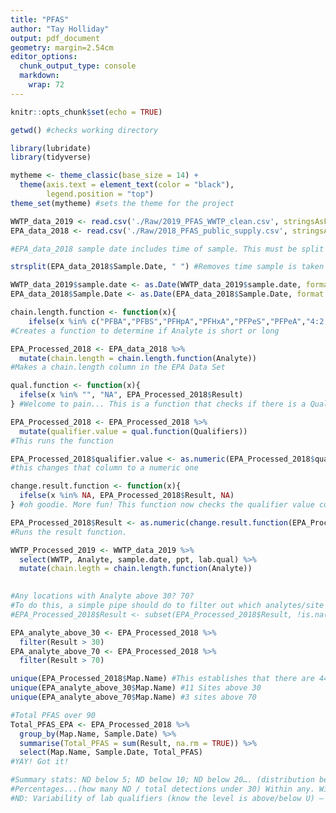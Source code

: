 ```yaml
---
title: "PFAS"
author: "Tay Holliday"
output: pdf_document
geometry: margin=2.54cm
editor_options: 
  chunk_output_type: console
  markdown: 
    wrap: 72
---
```


```r
knitr::opts_chunk$set(echo = TRUE)

getwd() #checks working directory

library(lubridate)
library(tidyverse)

mytheme <- theme_classic(base_size = 14) +
  theme(axis.text = element_text(color = "black"), 
        legend.position = "top")
theme_set(mytheme) #sets the theme for the project
```

```r
WWTP_data_2019 <- read.csv('./Raw/2019_PFAS_WWTP_clean.csv', stringsAsFactors = TRUE) #imports WWTP data
EPA_data_2018 <- read.csv('./Raw/2018_PFAS_public_supply.csv', stringsAsFactors = TRUE) #imports EPA Source Data

#EPA_data_2018 sample date includes time of sample. This must be split first in order to change the sample.date column into a Date

strsplit(EPA_data_2018$Sample.Date, " ") #Removes time sample is taken (Not entirely sure if this is needed/if it even works)

WWTP_data_2019$sample.date <- as.Date(WWTP_data_2019$sample.date, format = "%m/%d/%Y")
EPA_data_2018$Sample.Date <- as.Date(EPA_data_2018$Sample.Date, format = "%m/%d/%Y")
```

```r
chain.length.function <- function(x){
    ifelse(x %in% c("PFBA","PFBS","PFHpA","PFHxA","PFPeS","PFPeA","4:2 FTS"), "short", "long")}
#Creates a function to determine if Analyte is short or long

EPA_Processed_2018 <- EPA_data_2018 %>%
  mutate(chain.length = chain.length.function(Analyte)) 
#Makes a chain.length column in the EPA Data Set

qual.function <- function(x){
  ifelse(x %in% "", "NA", EPA_Processed_2018$Result)
} #Welcome to pain... This is a function that checks if there is a Qualifier. If there is, then takes the result value and puts it in the new column.

EPA_Processed_2018 <- EPA_Processed_2018 %>%
  mutate(qualifier.value = qual.function(Qualifiers))
#This runs the function

EPA_Processed_2018$qualifier.value <- as.numeric(EPA_Processed_2018$qualifier.value)
#this changes that column to a numeric one

change.result.function <- function(x){
  ifelse(x %in% NA, EPA_Processed_2018$Result, NA)
} #oh goodie. More fun! This function now checks the qualifier value column. If NA, it returns the result as normal. If there is a value, it returns NA for the result because it is considered non-detectable.

EPA_Processed_2018$Result <- as.numeric(change.result.function(EPA_Processed_2018$qualifier.value))
#Runs the result function.

WWTP_Processed_2019 <- WWTP_data_2019 %>%
  select(WWTP, Analyte, sample.date, ppt, lab.qual) %>%
  mutate(chain.legth = chain.length.function(Analyte))
  
```

```r
#Any locations with Analyte above 30? 70?
#To do this, a simple pipe should do to filter out which analytes/site are above the given value.
#EPA_Processed_2018$Result <- subset(EPA_Processed_2018$Result, !is.na()) #converts the result into a numeric value instead of a factor

EPA_analyte_above_30 <- EPA_Processed_2018 %>%
  filter(Result > 30)
EPA_analyte_above_70 <- EPA_Processed_2018 %>%
  filter(Result > 70)

unique(EPA_Processed_2018$Map.Name) #This establishes that there are 44 unique map names
unique(EPA_analyte_above_30$Map.Name) #11 Sites above 30 
unique(EPA_analyte_above_70$Map.Name) #3 sites above 70

#Total PFAS over 90
Total_PFAS_EPA <- EPA_Processed_2018 %>%
  group_by(Map.Name, Sample.Date) %>%
  summarise(Total_PFAS = sum(Result, na.rm = TRUE)) %>%
  select(Map.Name, Sample.Date, Total_PFAS)
#YAY! Got it!

```

```r
#Summary stats: ND below 5; ND below 10; ND below 20…. (distribution bell curve)
#Percentages...(how many ND / total detections under 30) Within any. Within GenX.See how many of which analytes have the worst percentage ratios  play with those trends
#ND: Variability of lab qualifiers (know the level is above/below U) – by analyte per WWTP

```
